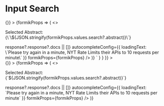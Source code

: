 
<Meta title="Input Search" component={InputSearch} />

# Input Search

<Canvas>
  <Story
    name="Input Search"
    parameters={{
      docs: {
        source: {
          code: dedent`
          <Form
            initialValues={{
              search: undefined
            }}
            onSubmit={() => {}}
          >
            {formikProps => (
              <>
                <p className="lc-mb-8">Selected Abstract: {\`\${JSON.stringify(formikProps.values.search?.abstract)}\`}</p>
                <InputSearch
                  label="Search Option"
                  name="search"
                  url="https://api.nytimes.com/svc/search/v2/articlesearch.json?api-key=samplekey"
                  searchParam="q"
                  optionLabelKey="headline.main"
                  getOptions={response => response?.response?.docs || []}
                  autocompleteConfig={{
                    loadingText: \`Please try again in a minute, NYT Rate Limits their APIs to 10 requests per minute\`
                  }}
                  formikProps={formikProps}
                />
              </>
            )}
          </Form>`
        }
      }
    }}
  >
    <div className="input-search-story">
      <Form
        initialValues={{
          search: undefined
        }}
        onSubmit={() => {}}
      >
        {formikProps => (
          <>
            <p className="lc-mb-8">Selected Abstract: {`${JSON.stringify(formikProps.values.search?.abstract)}`}</p>
            <InputSearch
              label="Search Option"
              name="search"
              url="https://api.nytimes.com/svc/search/v2/articlesearch.json?api-key=WymYNTjhumX7gEql9RMCAk9nopWwQVKG"
              searchParam="q"
              optionLabelKey="headline.main"
              getOptions={response => response?.response?.docs || []}
              autocompleteConfig={{
                loadingText: `Please try again in a minute, NYT Rate Limits their APIs to 10 requests per minute`
              }}
              formikProps={formikProps}
            />
          </>
        )}
      </Form>
    </div>
  </Story>
  <ArgsTable of={InputSearch} />
</Canvas>
